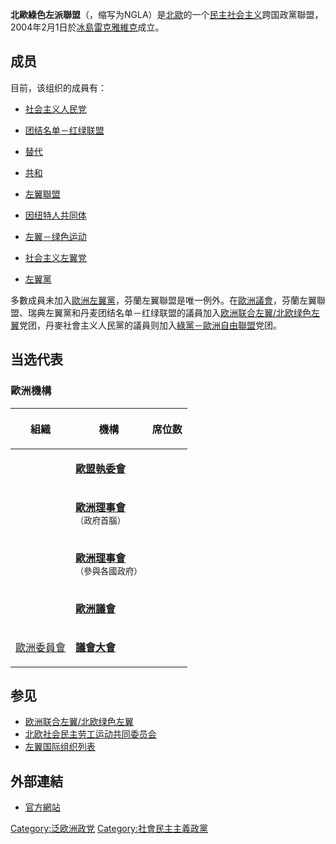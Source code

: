 {{NoteTA |G1=Country |1=zh-cn:左翼;zh-tw:左派}}

{{Infobox political party
|native_name ={{nowrap|{{lang-en|Nordic Green Left Alliance}}<br/>{{lang-sv|Nordisk grön vänster}}<br/>{{lang-fi|Pohjoismaiden vihreän vasemmiston liitto}}}}<br/>{{lang-da|Nordisk Grønne Venstre Alliance}}<br/>{{lang-no|Nordisk Grønt Venstre Allianse}}<br/>{{lang-is|Norræna vinstri-græna bandalagið}}
|party_logo = [[Image:Ngla_logo.png|Image:Ngla logo.png]]
|colorcode = {{Party meta/color/Nordic Green Left Alliance}}
|foundation = 2004年2月1日
|ideology = [[民主社會主義|民主社會主義]]<br>[[生態社會主義|生態社會主義]]<br>[[環境保護主義|環境保護主義]]<br>[[欧洲怀疑主义|欧洲怀疑主义]]
|position=[[左翼|左翼]]
|colours = {{color box|{{Party meta/color/Nordic Green Left Alliance}}|border=darkgray}} [[绯红色|绯红色]]<br>{{color box|#00A071|border=darkgray}} [[绿色|绿色]]
|headquarters =
|website = [https://nordicgreenleft.com/ nordicgreenleft.com]
|name=北歐綠色左翼聯盟
|seats1_title = [[瑞典议会|瑞典议会]]
|seats1 = {{Infobox political party/seats|27|349|hex={{Party meta/color/Nordic Green Left Alliance}}}}
|seats2_title = [[芬兰议会|芬兰议会]]
|seats2 = {{Infobox political party/seats|16|200|hex={{Party meta/color/Nordic Green Left Alliance}}}}
|seats3_title = [[丹麦议会|丹麦议会]]
|seats3 = {{Infobox political party/seats|29|179|hex={{Party meta/color/Nordic Green Left Alliance}}}}
|seats4_title = [[挪威议会|挪威议会]]
|seats4 = {{Infobox political party/seats|13|169|hex={{Party meta/color/Nordic Green Left Alliance}}}}
|seats5_title = [[冰岛议会|冰岛议会]]
|seats5 = {{Infobox political party/seats|8|63|hex={{Party meta/color/Nordic Green Left Alliance}}}}
|seats6_title = [[法罗群岛议会|法罗群岛议会]]
|seats6 = {{Infobox political party/seats|6|33|hex={{Party meta/color/Nordic Green Left Alliance}}}}
|seats7_title = [[格陵兰议会|格陵兰议会]]
|seats7 = {{Infobox political party/seats|12|31|hex={{Party meta/color/Nordic Green Left Alliance}}}}
|seats8_title = [[欧洲议会|欧洲议会]]
|seats8 = {{Infobox political party/seats|5|49|hex={{Party meta/color/Nordic Green Left Alliance}}}}<small>(北欧席位)</small>
|seats9_title = [[北欧理事会|北欧理事会]]
|seats9 = {{Infobox political party/seats|11|87|hex={{Party meta/color/Nordic Green Left Alliance}}}}
}}

'''北歐綠色左派聯盟'''（{{lang-en|Nordic Green Left Alliance}}，缩写为NGLA）是[[北歐|北歐]]的一个[[民主社会主义|民主社会主义]]跨国政黨聯盟，2004年2月1日於[[冰島|冰島]][[雷克雅維克|雷克雅維克]]成立。
==成员==
目前，该组织的成員有：
*{{DEN}} [[社会主义人民党|社会主义人民党]]
*{{DEN}} [[团结名单－红绿联盟|团结名单－红绿联盟]]
*{{DEN}} [[替代_(丹麦)|替代]]
*{{FRO}} [[共和_(法羅群島)|共和]]
*{{FIN}} [[左翼联盟_(芬兰)|左翼聯盟]]
*{{GRL}} [[因纽特人共同体|因纽特人共同体]]
*{{ICE}} [[左翼－绿色运动|左翼－绿色运动]]
*{{NOR}} [[社会主义左翼党_(挪威)|社会主义左翼党]]
*{{SWE}} [[左翼黨_(瑞典)|左翼黨]]

多數成員未加入[[歐洲左翼黨|歐洲左翼黨]]，芬蘭左翼聯盟是唯一例外。在[[歐洲議會|歐洲議會]]，芬蘭左翼聯盟、瑞典左翼黨和丹麦团结名单－红绿联盟的議員加入[[欧洲联合左翼/北欧绿色左翼|欧洲联合左翼/北欧绿色左翼]]党团，丹麥社會主义人民黨的議員则加入[[綠黨－歐洲自由聯盟|綠黨－歐洲自由聯盟]]党团。

==当选代表==
===歐洲機構===

{| class="wikitable"
|-
!組織 !! 機構 !! 席位数
|-
| {{EUE}} || '''[[歐盟執委會|歐盟執委會]]''' || {{Infobox political party/seats|0|27|hex=#FF0000}}
|-
| {{EUE}} || '''[[歐洲理事會|歐洲理事會]]'''<br><small>（政府首腦）</small> || {{Infobox political party/seats|0|27|hex=#FF0000}}
|-
| {{EUE}} || '''[[歐洲理事會|歐洲理事會]]'''<br><small>（參與各國政府）</small> || {{Infobox political party/seats|0|27|hex=#FF0000}}
|-
| {{EUE}} || '''[[歐洲議會|歐洲議會]]''' || {{Infobox political party/seats|5|736|hex=#FF0000}}
|-
| [[歐洲委員會|歐洲委員會]] || '''[[歐洲委員會議會大會|議會大會]]''' || {{Infobox political party/seats|3|318|hex=#FF0000}}
|}

== 参见 ==
* [[欧洲联合左翼/北欧绿色左翼|欧洲联合左翼/北欧绿色左翼]]
* [[北欧社会民主劳工运动共同委员会|北欧社会民主劳工运动共同委员会]]
* [[左翼国际组织列表|左翼国际组织列表]]

==外部連結==
* [http://www.nordic-green-left-alliance.org 官方網站]{{Wayback|url=http://www.nordic-green-left-alliance.org/ |date=20070928201540 }}

{{欧盟政党}}

[[Category:泛欧洲政党|Category:泛欧洲政党]]
[[Category:社會民主主義政黨|Category:社會民主主義政黨]]